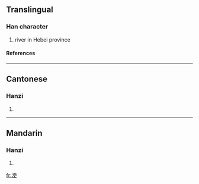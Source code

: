 ==Translingual==
===Han character===
{{Han char|rn=85|rad=水|as=07|sn=10|four=3114<sub>6</sub>|canj=水一中大 (EMLK)}}
# river in Hebei province
====References====
{{Han ref|kx=0624.220|dkj=17486|dj=1022.060|hdz=31619.100|uh=6D6D|ud=28013|bh=D24E|bd=53838}}

----
==Cantonese==
===Hanzi===
{{yue-hanzi|jyut=|y=gang1}}
# {{defn|Cantonese}}

----
==Mandarin==
===Hanzi===
{{cmn-hanzi|pin=[[gēng]] ([[geng1]]), [[lì]] ([[li4]])|wg=keng<sup>1</sup>, li<sup>4</sup>}}
# {{defn|Mandarin}}

[[fr:浭]]